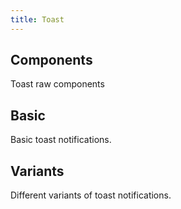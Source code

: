 ```yaml
---
title: Toast
---
```


## Components

Toast raw components

<RawToastComponents/>

## Basic

Basic toast notifications.

<BasicExample/>

## Variants

Different variants of toast notifications.

<VariantsExample/>


